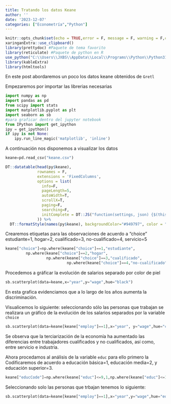 ```yaml
---
title: Tratando los datos Keane
author: ''
date: '2023-12-07'
categories: ["Econometría","Python"]
---
```


```r
knitr::opts_chunk$set(echo = TRUE,error = F, message = F, warning = F,comment = "") #c. habitual
xaringanExtra::use_clipboard()
library(prettydoc) #Paquete de tema favorito
library(reticulate) #Paquete de python en R
use_python("C:\\Users\\JXBS\\AppData\\Local\\Programs\\Python\\Python312\\python.exe")
library(kableExtra)
library(htmltools)
```

En este post abordaremos un poco los datos keane obtenidos de `Gretl`

Empezaremos por importar las librerias necesarias

```python
import numpy as np
import pandas as pd
from scipy import stats
import matplotlib.pyplot as plt 
import seaborn as sb
#para graficar dentro del jupyter notebook
from IPython import get_ipython
ipy = get_ipython()
if ipy is not None:
    ipy.run_line_magic('matplotlib', 'inline')


```

A continuación nos disponemos a visualizar los datos

```python
keane=pd.read_csv("keane.csv")

```

```r
DT::datatable(head(py$keane),
              rownames = F,
              extensions = 'FixedColumns',
              options = list(
                info=F,
                pageLength=5,
                autoWidth=T,
                scrollX=T,
                paging=F,
                searching=F,
                initComplete = DT::JS("function(settings, json) {$(this.api().table().header()).css({'font-size' : '12px','color':'#fff','background-color':'#3C3B3A'});}")
              )) %>% 
  DT::formatStyle(names(py$keane), backgroundColor="#949797", color = "#F6FBFB")
```

Crearemos etiquetas para las observaciones de acuerdo a "choice" estudiante=1, hogar=2, cualificado=3, no-cualificado=4, servicio=5

```python
keane["choice"]=np.where(keane["choice"]==1,"estudiante",
         np.where(keane["choice"]==2,"hogar",
                  np.where(keane["choice"]==3,"cualificado",
                           np.where(keane["choice"]==4,"no-cualificado","servicio"))))
```

Procedemos a gráficar la evolución de salarios separado por color de piel

```python
sb.scatterplot(data=keane,x="year",y="wage",hue="black")
```

En esta grafica evidenciamos que a lo largo de los años aumenta la discriminación.

Visualicemos lo siguiente: seleccionando sólo las personas que trabajan se realizara un gráfico de la evolución de los salarios separados por la variable `choice`

```python
sb.scatterplot(data=keane[keane["employ"]==1],x="year", y="wage",hue="choice")
```

Se observa que la terciarización de la economía ha aumentado las diferencias entre trabajadores cualificados y no cualificados, así como, entre servicio e industria.

Ahora procedamos al análisis de la variable `educ` para ello primero la Codificaremos de acuerdo a educación básica=1, educación media=2, y educación superior=3.

```python
keane["educCode"]=np.where(keane["educ"]<=9,1,np.where(keane["educ"]<=12,2,3))
```

Seleccionando solo las personas que trbajan tenemos lo siguiente:

```python
sb.scatterplot(data=keane[keane["employ"]==1],x="year",y="wage",hue="educCode")
```
